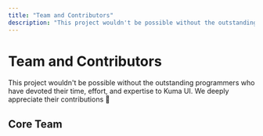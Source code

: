 ```yaml
---
title: "Team and Contributors"
description: "This project wouldn't be possible without the outstanding programmers who have devoted their time, effort, and expertise to Kuma UI. We deeply appreciate their contributions."
---
```



# Team and Contributors

This project wouldn't be possible without the outstanding programmers who have devoted their time, effort, and expertise to Kuma UI. We deeply appreciate their contributions 🍑

## Core Team

<Profile
  img="/poteboy.jpeg"
  name="poteboy"
  description="The creator of Kuma UI. Despite not knowing how to programm, he has managed to develop this library with the assistance of Chat GPT. He is also a core contributor to Million.js, a virtual DOM optimizing compiler."
  github="https://github.com/poteboy/"
  twitter="https://twitter.com/_poteboy_"
/>

<Profile
  img="/naritomi.jpeg"
  name="Taishi Naritomi"
  description="N/A"
  github="https://github.com/TaishiNaritomi"
  twitter="https://twitter.com/TaishiNaritomi"
/>

<Profile
  img="/kotaro.jpeg"
  name="Kotaro Sugawara"
  description="N/A"
  github="https://github.com/kotarella1110"
  twitter="https://twitter.com/kotarella1110"
/>
